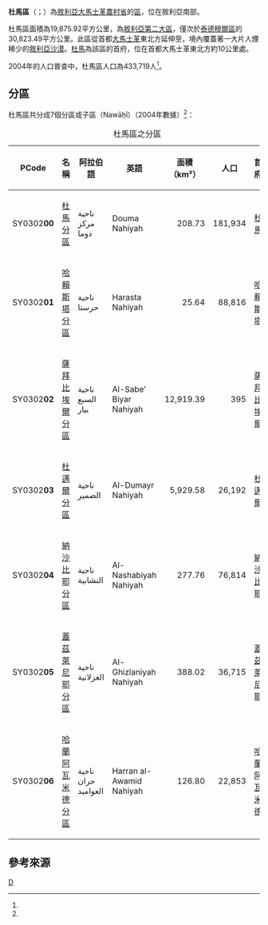 {{Infobox settlement
|name = 杜馬區
|native_name = {{rtl-lang|ar|منطقة دوما}}
|settlement_type = [[大馬士革農村省|大馬士革農村省]]行政區
|image_skyline = 
|image_map =Duma District.png
|mapsize = 
|map_caption = 杜馬區在大馬士革農村省的位置（黃色區塊處）
|type = 敘利亞行政區
|subdivision_type = 國家
|subdivision_name = {{flag|Syria}}
|subdivision_type1 = 省
|subdivision_name1 = [[大馬士革農村省|大馬士革農村省]]
|parts_type = 分區
|parts_style = para
|p1 = 7個分區
|seat = [[杜馬_(敘利亞)|杜馬]]
|area_total_km2 = 19,875.92
|population = 433,719
|population_as_of = 2004
|population_density_km2 = 21.82
|population_footnotes =<ref name=census2004>{{cite web |title=General Census of Population and Housing 2004 |url=http://www.cbssyr.sy/General%20census/census%202004/pop-man.pdf |publisher=Central Bureau of Statistics |language=ar |accessdate=2015-12-20 |deadurl=yes |archiveurl=https://web.archive.org/web/20151208115353/http://www.cbssyr.sy/General%20census/census%202004/pop-man.pdf |archivedate=2015-12-08 }}也可參閱英語版的資料：{{cite web |title=2004 Census Data |url=https://www.humanitarianresponse.info/en/operations/syria/dataset/syrian-arab-republic-other |publisher=UN OCHA |accessdate=2015-12-20 |archive-date=2019-05-30 |archive-url=https://web.archive.org/web/20190530164146/https://www.humanitarianresponse.info/en/operations/syria/dataset/syrian-arab-republic-other |dead-url=no }}</ref>
|coordinates_display = inline,title
|coordinates_region = SY
|latNS = N
|latd = 33
|latm = 34
|lats = 20
|longEW = E
|longd = 36
|longm = 24
|longs = 07
|elevation_ft = 
|elevation_m = 
|geocode = SY0302
|website =
}}

'''杜馬區'''（{{lang-ar|منطقة دوما}}；{{lang-en|Douma District}}）為[[敘利亞|敘利亞]][[大馬士革農村省|大馬士革農村省]]的[[区_(叙利亚)|區]]，位在敘利亞南部。

杜馬區面積為19,875.92平方公里，為[[區_(敘利亞)|敘利亞第二大區]]，僅次於[[泰德穆爾區|泰德穆爾區]]的30,823.49平方公里。此區從首都[[大馬士革|大馬士革]]東北方延伸至{{le|約敘邊境|Jordan–Syria border|約旦邊境}}，境內覆蓋著一大片人煙稀少的[[敘利亞沙漠|敘利亞沙漠]]。[[杜馬_(敘利亞)|杜馬]]為該區的首府，位在首都大馬士革東北方約10公里處。

2004年的人口普查中，杜馬區人口為433,719人<ref name=census2004 />。

==分區==
杜馬區共分成7個分區或子區（Nawāḥī）（2004年數據）<ref name=census2004 />：

{| class="wikitable sortable"
|- 
|+ 杜馬區之分區
! PCode || 名稱 || 阿拉伯語 || 英語 || 面積<br>（km²） || 人口 || 首府 
|-
| SY0302'''00'''
| [[杜馬分區|杜馬分區]]
| ناحية مركز دوما
| Douma Nahiyah
| align=right | 208.73
| align=right | 181,934
| [[杜馬_(敘利亞)|杜馬]]
|-
| SY0302'''01'''
| [[哈賴斯塔分區|哈賴斯塔分區]]
| ناحية حرستا
| Harasta Nahiyah
| align=right | 25.64
| align=right | 88,816
| [[哈賴斯塔|哈賴斯塔]]
|-
| SY0302'''02'''
| [[薩拜比埃爾分區|薩拜比埃爾分區]]
| ناحية السبع بيار
| Al-Sabe' Biyar Nahiyah
| align=right | 12,919.39
| align=right | 395
| [[薩拜比埃爾|薩拜比埃爾]]
|-
| SY0302'''03'''
| [[杜邁爾分區|杜邁爾分區]]
| ناحية الضمير
| Al-Dumayr Nahiyah
| align=right | 5,929.58
| align=right | 26,192
| [[杜邁爾|杜邁爾]]
|-
| SY0302'''04'''
| [[納沙比耶分區|納沙比耶分區]]
| ناحية النشابية
| Al-Nashabiyah Nahiyah
| align=right | 277.76
| align=right | 76,814
| [[納沙比耶|納沙比耶]]
|-
| SY0302'''05'''
| [[蓋茲萊尼耶分區|蓋茲萊尼耶分區]]
| ناحية الغزلانية
| Al-Ghizlaniyah Nahiyah
| align=right | 388.02
| align=right | 36,715
| [[蓋茲萊尼耶|蓋茲萊尼耶]]
|-
| SY0302'''06'''
| [[哈蘭阿瓦米德分區|哈蘭阿瓦米德分區]]
| ناحية حران العواميد
| Harran al-Awamid Nahiyah
| align=right | 126.80
| align=right | 22,853
| [[哈蘭阿瓦米德|哈蘭阿瓦米德]]
|}

==參考來源==
{{reflist}}

{{敘利亞二級行政區|state=collapsed}}

[[Category:大馬士革農村省區份|D]]